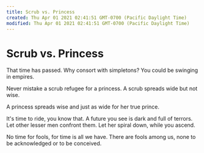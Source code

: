 ```yaml
---
title: Scrub vs. Princess
created: Thu Apr 01 2021 02:41:51 GMT-0700 (Pacific Daylight Time)
modified: Thu Apr 01 2021 02:41:51 GMT-0700 (Pacific Daylight Time)
---
```

# Scrub vs. Princess

That time has passed.
Why consort with simpletons?
You could be swinging in empires.

Never mistake a scrub
refugee for a princess.
A scrub spreads wide
but not wise.

A princess spreads wise
and just as wide
for her true prince.

It's time to ride,
you know that.
A future you see
is dark and full of terrors. Let other lesser
men confront them.
Let her spiral down,
while you ascend.

No time for fools,
for time is all we have.
There are fools among us,
none to be acknowledged
or to be conceived.